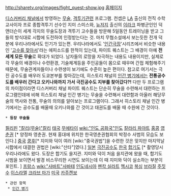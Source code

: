 http://sharetv.org/images/fight_quest-show.jpg
[http://dsc.discovery.com/tv/fight-quest/fight-quest.html 홈페이지]

[[디스커버리 채널]]에서 방영하는 [[무술]], [[격투기]]관련 프로그램. 컨셉은 [[LA]] 출신의 전직 수학교사이자 프로 종합격투기 선수인 지미 스미스와, [[뉴저지]] 출신의 [[이라크]] 파병군인인 덕 앤더슨이 세계 각지의 무술도장과 격투기 고수들을 방문해 5일동안 트레이닝을 받고 그들의 방식대로 시합에 도전하여 인정받는다는 것. 마치 무협소설에서 보는듯한 전개 덕분에 우리나라에서도 인기가 있는편. 우리나라에서도 '[[인간극장]]'시리즈에서 비슷한 내용인 '[[고수를 찾아서]]'라는 에피소드를 한적이 있는대, 파이트 퀘스트는 그 배경이 아예 '''전세계 모든 무술'''로 확대가 되었다. 남자들의 로망을 자극하는 내용도 내용이지만, 실제로 각 무술의 배경이나 수련환경, 기술체계등을 주인공들이 몸으로 때우며 간접 체험해주기 때문에, 무술관계자들이나 수련생이 보기에도 수준이 높은 편이다.
참고로 여기서는 극진 공수도를 배우러 도쿄본부를 찾아갔는데, 히스토리 채널의 [[인간 병기]]에서는 '''전통공수도를 배우러 간다고 오키나와까지 가서 극진공수도 지부를 찾아갔다?!''' 다만 두 프로그램의 차이점이라면 디스커버리 채널 파이트 퀘스트는 단순히 무술을 수련해서 대련하는 프로그램인데에 비해 히스토리 채널 인간 병기는 무술을 수련해서 대련함과 아울러 해당무술의 역사와 전통, 무술의 의의를 알아보는 프로그램이다. 그래서 히스토리 채널 인간 병기에서는 공수도를 배울때 오키나와를 간 것이고 태권도를 배울 때 수원에 간 것이다. 

 * '''등장 무술들'''
[[필리핀]] [["칼리(무술)"칼리]]
[[태국]] [[무에타이]]
[[wiki:"인도 공화국"인도]] [[칼라리 파야트]]
[[홍콩]] [[영춘권]] [* 양정파 영춘권. 현재 홍대에 위치한 한국영춘권협회의 박정수 사범의 모습도 보인다.]
[[중국]] [[쿵후]][* 지미와 덕이 여러 [wiki:"중국권법"]을 수련한 것은 맞지만 마지막날 시합에서 대결한 권법은 [wiki:"산타"]였다.] 
[[일본]] [[극진공수도]]
[[한국]] [[합기도]] [* 촬영당시 우리나라에도 왔다. 도장은 합기도 을지관. 지미와 덕이 처음 을지관에 왔을 때, 합기도 시범을 보이면서 발경 비스무리한 시연도 보이는데 이 때 지미와 덕이 실소하는 부분이 포인트. ]
[[프랑스]] [[wiki:"사바트"사바테]]
[[인도네시아]] [[펜칵 실라트]]
[[멕시코]] [[복싱]]
[[브라질]] [[주짓수]]
[[이스라엘]] [[크라브 마가]]
[[미국]] [[카주켄보]]

 * 관련 항목
  * [[인간 병기]]
